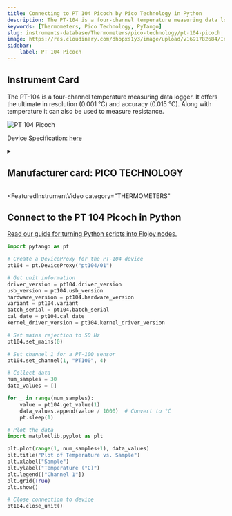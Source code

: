 ```yaml
---
title: Connecting to PT 104 Picoch by Pico Technology in Python
description: The PT-104 is a four-channel temperature measuring data logger. It offers the ultimate in resolution (0.001 °C) and accuracy (0.015 °C). Along with temperature it can also be used to measure resistance.
keywords: [Thermometers, Pico Technology, PyTango] 
slug: instruments-database/Thermometers/pico-technology/pt-104-picoch 
image: https://res.cloudinary.com/dhopxs1y3/image/upload/v1691782684/Instruments/Thermometer/PT-104-Picoch/PT-104-Picoch.jpg
sidebar:
    label: PT 104 Picoch 
---
```



## Instrument Card

The PT-104 is a four-channel temperature measuring data logger. It offers the ultimate in resolution (0.001 °C) and accuracy (0.015 °C). Along with temperature it can also be used to measure resistance.

![PT 104 Picoch](https://res.cloudinary.com/dhopxs1y3/image/upload/v1691782684/Instruments/Thermometer/PT-104-Picoch/PT-104-Picoch.jpg)

Device Specification: [here](https://www.picotech.com/download/datasheets/usb-pt-104-prt-data-logger-data-sheet.pdf)

<details style={{ marginTop: "15px"}}>
<summary><h2 style={{display:'inline'}}>Manufacturer card: PICO TECHNOLOGY</h2></summary>

![PICO TECHNOLOGY](https://res.cloudinary.com/dhopxs1y3/image/upload/v1692806165/Instruments/Vendor%20Logos/PicoTechnology.png)

Pico Technology was established in 1991 and soon became a leader in the field of [PC Oscilloscopes](https://www.picotech.com/products/oscilloscope) and [data loggers](https://www.picotech.com/products/data-logger).
Pico has always been recognized for providing innovative, cost-effective alternatives to traditional test equipment and data acquisition products. In doing so, we have made high-quality instrumentation affordable.

- Headquarters: Texas, United States
- Yearly Revenue (millions, USD): 24
- Vendor Website: [here](https://www.picotech.com/)

</details>


<FeaturedInstrumentVideo
  category="THERMOMETERS"
></FeaturedInstrumentVideo>

## Connect to the PT 104 Picoch in Python

[Read our guide for turning Python scripts into Flojoy nodes.](https://docs.flojoy.ai/contribution/blocks/custom-flojoy-block/)



<Tabs>
<TabItem value="Flojoy" label="Flojoy" className="flojoy-instrument-tabs">

<SectionsCard category="THERMOMETERS" manufacturer="Pico Technology"></SectionsCard>

</TabItem>
<TabItem value="PyTango" label="PyTango">

```python
import pytango as pt

# Create a DeviceProxy for the PT-104 device
pt104 = pt.DeviceProxy("pt104/01")

# Get unit information
driver_version = pt104.driver_version
usb_version = pt104.usb_version
hardware_version = pt104.hardware_version
variant = pt104.variant
batch_serial = pt104.batch_serial
cal_date = pt104.cal_date
kernel_driver_version = pt104.kernel_driver_version

# Set mains rejection to 50 Hz
pt104.set_mains(0)

# Set channel 1 for a PT-100 sensor
pt104.set_channel(1, "PT100", 4)

# Collect data
num_samples = 30
data_values = []

for _ in range(num_samples):
    value = pt104.get_value(1)
    data_values.append(value / 1000)  # Convert to °C
    pt.sleep(1)

# Plot the data
import matplotlib.pyplot as plt

plt.plot(range(1, num_samples+1), data_values)
plt.title("Plot of Temperature vs. Sample")
plt.xlabel("Sample")
plt.ylabel("Temperature (°C)")
plt.legend(["Channel 1"])
plt.grid(True)
plt.show()

# Close connection to device
pt104.close_unit()
```

</TabItem>
</Tabs>